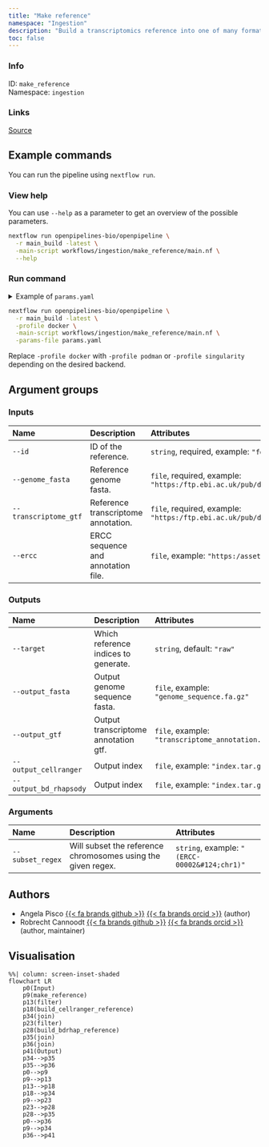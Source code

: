 ```yaml
---
title: "Make reference"
namespace: "Ingestion"
description: "Build a transcriptomics reference into one of many formats"
toc: false
---
```


::: {.column-margin}

### Info

ID: `make_reference`  
Namespace: `ingestion`

### Links
[Source](https://github.com/openpipelines-bio/openpipeline/blob/main/workflows/ingestion/make_reference){.btn-action .btn-sm .btn-info .btn role="button"}

:::



## Example commands

You can run the pipeline using `nextflow run`.

### View help

You can use `--help` as a parameter to get an overview of the possible parameters.

```bash
nextflow run openpipelines-bio/openpipeline \
  -r main_build -latest \
  -main-script workflows/ingestion/make_reference/main.nf \
  --help
```

### Run command

<details>
<summary>Example of `params.yaml`</summary>
```yaml
# Inputs
id: # please fill in - example: "foo"
genome_fasta: # please fill in - example: "https://ftp.ebi.ac.uk/pub/databases/gencode/Gencode_human/release_41/GRCh38.primary_assembly.genome.fa.gz"
transcriptome_gtf: # please fill in - example: "https://ftp.ebi.ac.uk/pub/databases/gencode/Gencode_human/release_41/gencode.v41.annotation.gtf.gz"
# ercc: "https://assets.thermofisher.com/TFS-Assets/LSG/manuals/ERCC92.zip"

# Outputs
target: ["raw"]
# output_fasta: "$id.$key.output_fasta.gz"
# output_gtf: "$id.$key.output_gtf.gz"
# output_cellranger: "$id.$key.output_cellranger.gz"
# output_bd_rhapsody: "$id.$key.output_bd_rhapsody.gz"

# Arguments
# subset_regex: "(ERCC-00002|chr1)"

# Nextflow input-output arguments
publish_dir: # please fill in - example: "output/"
# param_list: "my_params.yaml"
```
</details>

```bash
nextflow run openpipelines-bio/openpipeline \
  -r main_build -latest \
  -profile docker \
  -main-script workflows/ingestion/make_reference/main.nf \
  -params-file params.yaml
```

:::{.callout-note}
Replace `-profile docker` with `-profile podman` or `-profile singularity` depending on the desired backend.
:::

## Argument groups

### Inputs

|Name                  |Description                         |Attributes                                                                                                                              |
|:---------------------|:-----------------------------------|:---------------------------------------------------------------------------------------------------------------------------------------|
|`--id`                |ID of the reference.                |`string`, required, example: `"foo"`                                                                                                    |
|`--genome_fasta`      |Reference genome fasta.             |`file`, required, example: `"https:/ftp.ebi.ac.uk/pub/databases/gencode/Gencode_human/release_41/GRCh38.primary_assembly.genome.fa.gz"` |
|`--transcriptome_gtf` |Reference transcriptome annotation. |`file`, required, example: `"https:/ftp.ebi.ac.uk/pub/databases/gencode/Gencode_human/release_41/gencode.v41.annotation.gtf.gz"`        |
|`--ercc`              |ERCC sequence and annotation file.  |`file`, example: `"https:/assets.thermofisher.com/TFS-Assets/LSG/manuals/ERCC92.zip"`                                                   |


### Outputs

|Name                   |Description                          |Attributes                                           |
|:----------------------|:------------------------------------|:----------------------------------------------------|
|`--target`             |Which reference indices to generate. |`string`, default: `"raw"`                           |
|`--output_fasta`       |Output genome sequence fasta.        |`file`, example: `"genome_sequence.fa.gz"`           |
|`--output_gtf`         |Output transcriptome annotation gtf. |`file`, example: `"transcriptome_annotation.gtf.gz"` |
|`--output_cellranger`  |Output index                         |`file`, example: `"index.tar.gz"`                    |
|`--output_bd_rhapsody` |Output index                         |`file`, example: `"index.tar.gz"`                    |


### Arguments

|Name             |Description                                                  |Attributes                                    |
|:----------------|:------------------------------------------------------------|:---------------------------------------------|
|`--subset_regex` |Will subset the reference chromosomes using the given regex. |`string`, example: `"(ERCC-00002&#124;chr1)"` |

## Authors

  * Angela Pisco [{{< fa brands github >}}](https://github.com/aopisco) [{{< fa brands orcid >}}](https://orcid.org/0000-0003-0142-2355) (author)
  * Robrecht Cannoodt [{{< fa brands github >}}](https://github.com/rcannood) [{{< fa brands orcid >}}](https://orcid.org/0000-0003-3641-729X) (author, maintainer)

## Visualisation

```mermaid
%%| column: screen-inset-shaded
flowchart LR
    p0(Input)
    p9(make_reference)
    p13(filter)
    p18(build_cellranger_reference)
    p34(join)
    p23(filter)
    p28(build_bdrhap_reference)
    p35(join)
    p36(join)
    p41(Output)
    p34-->p35
    p35-->p36
    p0-->p9
    p9-->p13
    p13-->p18
    p18-->p34
    p9-->p23
    p23-->p28
    p28-->p35
    p0-->p36
    p9-->p34
    p36-->p41

```
